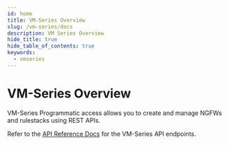 ```yaml
---
id: home
title: VM-Series Overview
slug: /vm-series/docs
description: VM Series Overview
hide_title: true
hide_table_of_contents: true
keywords:
  - vmseries
---
```


# VM-Series Overview

VM-Series Programmatic access allows you to create and manage NGFWs and rulestacks using REST
APIs.

Refer to the [API Reference Docs](/vm-series/api/) for the VM-Series API endpoints.
